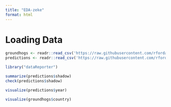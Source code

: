```yaml
---
title: "EDA-zeke"
format: html
---
```


# Loading Data
```r
groundhogs <- readr::read_csv('https://raw.githubusercontent.com/rfordatascience/tidytuesday/main/data/2024/2024-01-30/groundhogs.csv')
predictions <- readr::read_csv('https://raw.githubusercontent.com/rfordatascience/tidytuesday/main/data/2024/2024-01-30/predictions.csv')

library("dataReporter")
```

```r
summarize(predictions$shadow)
check(predictions$shadow)
```

```r
visualize(predictions$year)

visualize(groundhogs$country)
```


